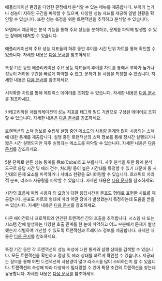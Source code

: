 애플리케이션 환경을 다양한 관점에서 분석할 수 있는 메뉴를 제공합니다. 부하가 높거나 성능이 저하된 구간을 파악할 수 있으며, 다양한 성능 지표를 제공해 일별 현황을 확인할 수 있습니다. 또한 성능 측정을 위한 트랜잭션을 추적하고 분석할 수 있습니다.

와탭에서 제공하는 분석 기능을 통해 주요 성능을 분석하고, 문제를 파악해 발생할 수 있는 장애에 대처할 수 있습니다.

### <Cmdname sid="daily_app_stat" />

애플리케이션의 주요 성능 지표들의 하루 동안 추이를 시간 단위 차트를 통해 확인할 수 있습니다. 자세한 내용은 [다음 문서](application-daily-stat)를 참조하세요.

### <Cmdname sid="perfTrend" />

특정 기간 동안 애플리케이션 주요 성능 지표들의 추이를 차트를 통해서 부하가 높거나 성능이 저하된 구간을 빠르게 파악할 수 있고, 문제가 된 시점을 특정할 수 있습니다. 자세한 내용은 [다음 문서](performance-trend)를 참조하세요.

### <Cmdname sid="tag_count_chart" />

시각화한 차트를 통해 메트릭스 데이터를 조회할 수 있습니다. 자세한 내용은 [다음 문서](metrics-chart)를 참조하세요.

### <Cmdname sid="tag_count" />

카테고리화된 애플리케이션의 성능 지표를 태그와 필드 기반으로 구성된 데이터로 조회할 수 있습니다. 자세한 내용은 [다음 문서](metrics-search)를 참조하세요.

<InDoc product="java,python,dotnet">

### <Cmdname sid="stack" />

트랜잭션의 스택 정보를 수집해 실행 중인 메소드의 사용량 통계와 많이 사용되는 스택에 대한 통계를 제공합니다. 실행 중인 트랜잭션의 스택 정보를 통해 장시간 실행되거나 짧은 시간 실행되지만 자주 실행되는 메소드를 파악할 수 있습니다. 자세한 내용은 [다음 문서](analysis-apm)를 참조하세요.

</InDoc>

### <Cmdname sid="cube_navigator" />

5분 단위로 만든 성능 통계를 큐브(Cube)라고 부릅니다. 사후 분석을 위한 통계 분석 도구로 응답 시간 및 에러 건수, 처리량 등이 높은 시간대를 특정할 수 있기 대문에 동 시간대의 문제 요소를 파악하거나 서비스 현황을 모니터링할 수 있습니다. 트래픽의 지리적 분포, 리소스 사용량을 파악할 수 있습니다. 자세한 내용은 [다음 문서](cube)를 참조하세요.

### <Cmdname sid="hitmap" />

시간의 흐름에 따라 사용자 의 요청에 대한 응답시간을 분포도 형태로 표현한 차트를 제공합니다. 분포도 차트의 형태에 따라 어떤 장애가 발생했는지 특정하는데 도움을 받을 수 있습니다. 자세한 내용은 [다음 문서](trs-view)를 참조하세요.

### <Cmdname sid="multi_server_transaction_trace" />

다른 에이전트나 프로젝트와 연관된 트랜잭션 간의 호출을 추적합니다. 시스템 내 또는 시스템 간에 발생하는 다양한 호출 관계를 한 눈에 파악하고 어느 부분에서 문제가 발생했는지 식별하여 개선할 수 있도록 트랜잭션과 트레이스 정보를 제공합니다. 자세한 내용은 [다음 문서](analysis-trace-mtx)를 참조하세요.

### <Cmdname sid="tx_search" />

특정 기간 동안 각 트랜잭션의 성능 속성에 대한 통계와 실행 상태를 검색할 수 있습니다. 모든 트랜잭션을 확인하고 정상 및 에러 상태를 빠르게 확인할 수 있습니다. 제공되는 정보를 통해 어떤 트랜잭션의 사용량이 많고 리소스를 많이 소비하는지 알 수 있습니다. 트랜잭션의 속성에 따라 다양하게 필터링할 수 있어 특정 조건의 트랜잭션을 찾는데 유용합니다. 자세한 내용은 [다음 문서](tx-profile)를 참조하세요.
